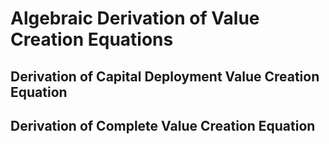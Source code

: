 # Algebraic Derivation of Value Creation Equations

## Derivation of Capital Deployment Value Creation Equation
\begin{align}
\nonumber E[R^I] &> E[R^0] \\
\nonumber r_c \times (C - P^{I}) - P^{I} &> r_c \times C_{w}^{I} + r_f \times C_{x}^{0} \\
\nonumber r_c \times C - r_c \times P^{I} - P^{I} &>  r_c \times C_{w}^{I} + r_f \times C_{x}^{0}\\
\nonumber -P^{I} \times (1 + r_c) &> r_c \times C_{w}^{I} + r_f \times C_{x}^{0} - r_c \times C\\
\nonumber -P^{I} \times (1 + r_c) &> r_c \times (C_{w}^{I} - C) + r_f \times C_{x}^{0}\\
\nonumber -P^{I}  &> \dfrac{r_c \times (C_{w}^{I} - C) + r_f \times C_{x}^{0}}{1 + r_c}\\
\nonumber -P^{I} &> \dfrac{r_c \times (C_{w}^{I} - C) + r_f \times C_{x}^{0}}{1 + r_c}\\
\nonumber -P^{I} &> \dfrac{r_c \times (-C_{x}^{0}) + r_f \times C_{x}^{0}}{1 + r_c}\\
\nonumber -P^{I} &> C_{x}^{0} \times \dfrac{r_f - r_c}{1 + r_c}\\
P^{I} &< C_{x}^{0} \times \dfrac{r_c - r_f}{1 + r_c}
\end{align}

## Derivation of Complete Value Creation Equation

\begin{align}
\nonumber \text{Sharpe Ratio}^I &> \text{Sharpe Ratio}^0\\
\nonumber \dfrac{C\times (r_c-r_f)-P^{I} \times(1 + r_c)}{SD(X_{ret})} &> \dfrac{(C-C_{x}^{0})\times (r_c-r_f)}{SD(X)}\\
\nonumber C\times (r_c-r_f)-P^{I} \times(1 + r_c) &> \dfrac{SD(X_{ret})}{SD(X)} \times (C-C_{x}^{0})\times (r_c-r_f)\\
\nonumber -P^{I} \times(1 + r_c) &> \dfrac{SD(X_{ret})}{SD(X)}\times (C-C_{x}^{0}) \times (r_c-r_f)\\
\nonumber &\mathrel{\phantom{<}} \quad - C \times (r_c-r_f)\\
\nonumber -P^{I} \times(1 + r_c) &> (r_c-r_f) \times \left[\dfrac{SD(X_{ret})}{SD(X)}\times (C-C_{x}^{0}) - C\right]\\
\nonumber P^{I} &< \dfrac{(r_c-r_f)}{(1 + r_c)} \times \left[\dfrac{SD(X_{ret})}{SD(X)}\times (C_{x}^{0}- C) + C\right]\\
\nonumber P^{I} &< \dfrac{(r_c-r_f)}{(1 + r_c)} \times \left[\dfrac{SD(X_{ret})}{SD(X)}\times C_{x}^{0}\right.\\
\nonumber &\mathrel{\phantom{<}}\left. \quad - \dfrac{SD(X_{ret})}{SD(X)}\times C + C\right]\\
\nonumber P^{I} &< \dfrac{(r_c-r_f)}{(1 + r_c)} \times \left[\dfrac{SD(X_{ret})}{SD(X)}\times C_{x}^{0}\right.\\
\nonumber &\mathrel{\phantom{<}} \left. \quad - \dfrac{SD(X_{ret})}{SD(X)}\times C + C_{x}^{0} + C_{w}^{0}\right]\\
\nonumber P^{I} &< \dfrac{(r_c-r_f)}{(1 + r_c)} \times C_{x}^{0} + \dfrac{(r_c-r_f)}{(1 + r_c)} \times \left[\dfrac{SD(X_{ret})}{SD(X)}\times C_{x}^{0}\right.\\
\nonumber &\mathrel{\phantom{<}}\left. \quad - \dfrac{SD(X_{ret})}{SD(X)}\times C + C_{w}^{0}\right]\\
\nonumber P^{I} &< \dfrac{(r_c-r_f)}{(1 + r_c)} \times C_{x}^{0} + \dfrac{(r_c-r_f)}{(1 + r_c)} \times \left[\dfrac{SD(X_{ret})}{SD(X)}\times (C - C_{w}^{0})\right.\\
\nonumber &\mathrel{\phantom{<}}\left. \quad - \dfrac{SD(X_{ret})}{SD(X)}\times C + C_{w}^{0}\right]\\
\nonumber P^{I} &< \dfrac{(r_c-r_f)}{(1 + r_c)} \times C_{x}^{0} + \dfrac{(r_c-r_f)}{(1 + r_c)} \times \left[\dfrac{SD(X_{ret})}{SD(X)}\times (-C_{w}^{0})  + C_{w}^{0}\right]\\
P^{I} &< \dfrac{(r_c-r_f)}{(1 + r_c)} \times C_{x}^{0} + \dfrac{(r_c-r_f)}{(1 + r_c)} \times C_{w}^{0} \times \left[1 - \dfrac{SD(X_{ret})}{SD(X)}\right]
\end{align}
